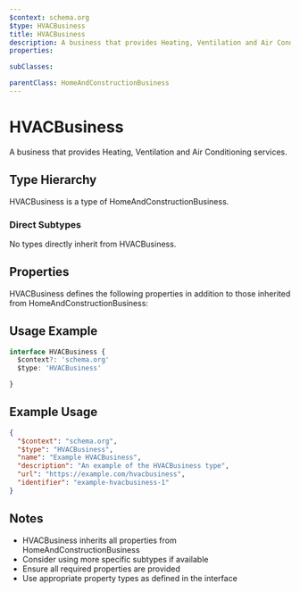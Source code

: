```yaml
---
$context: schema.org
$type: HVACBusiness
title: HVACBusiness
description: A business that provides Heating, Ventilation and Air Conditioning services.
properties:

subClasses:

parentClass: HomeAndConstructionBusiness
---
```


# HVACBusiness

A business that provides Heating, Ventilation and Air Conditioning services.

## Type Hierarchy

HVACBusiness is a type of HomeAndConstructionBusiness.

### Direct Subtypes

No types directly inherit from HVACBusiness.

## Properties

HVACBusiness defines the following properties in addition to those inherited from HomeAndConstructionBusiness:



## Usage Example

```typescript
interface HVACBusiness {
  $context?: 'schema.org'
  $type: 'HVACBusiness'

}
```

## Example Usage

```json
{
  "$context": "schema.org",
  "$type": "HVACBusiness",
  "name": "Example HVACBusiness",
  "description": "An example of the HVACBusiness type",
  "url": "https://example.com/hvacbusiness",
  "identifier": "example-hvacbusiness-1"
}
```

## Notes

- HVACBusiness inherits all properties from HomeAndConstructionBusiness
- Consider using more specific subtypes if available
- Ensure all required properties are provided
- Use appropriate property types as defined in the interface
